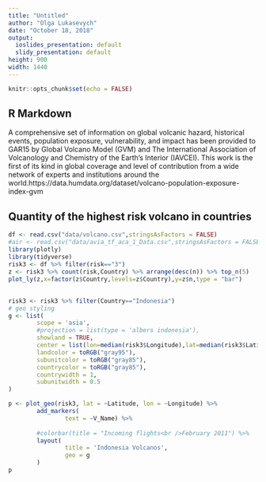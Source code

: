 ```yaml
---
title: "Untitled"
author: "Olga Lukasevych"
date: "October 18, 2018"
output:
  ioslides_presentation: default
  slidy_presentation: default
height: 900
width: 1440
---
```


```r
knitr::opts_chunk$set(echo = FALSE)
```

## R Markdown

A comprehensive set of information on global volcanic hazard, historical events, population exposure, vulnerability, and impact has been provided to GAR15 by Global Volcano Model (GVM) and The International Association of Volcanology and Chemistry of the Earth’s Interior (IAVCEI). This work is the first of its kind in global coverage and level of contribution from a wide network of experts and institutions around the world.https://data.humdata.org/dataset/volcano-population-exposure-index-gvm

## Quantity of the highest risk volcano in countries

```r
df <- read.csv("data/volcano.csv",stringsAsFactors = FALSE)
#air <- read.csv("data/avia_tf_aca_1_Data.csv",stringsAsFactors = FALSE)
library(plotly)
library(tidyverse)
risk3 <- df %>% filter(risk=="3")
z <- risk3 %>% count(risk,Country) %>% arrange(desc(n)) %>% top_n(5)
plot_ly(z,x=factor(z$Country,levels=z$Country),y=z$n,type = "bar")
```

##
```r
risk3 <- risk3 %>% filter(Country=="Indonesia")
# geo styling
g <- list(
        scope = 'asia',
        #projection = list(type = 'albers indonesia'),
        showland = TRUE,
        center = list(lon=median(risk3$Longitude),lat=median(risk3$Latitude)),
        landcolor = toRGB("gray95"),
        subunitcolor = toRGB("gray85"),
        countrycolor = toRGB("gray85"),
        countrywidth = 1,
        subunitwidth = 0.5
)

p <- plot_geo(risk3, lat = ~Latitude, lon = ~Longitude) %>%
        add_markers(
                text = ~V_Name) %>% 
               
        #colorbar(title = "Incoming flights<br />February 2011") %>%
        layout(
                title = 'Indonesia Volcanos',
                geo = g
        )
p
  
```